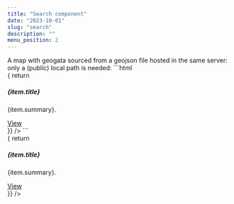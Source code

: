 ```yaml
---
title: "Search component"
date: "2023-10-01"
slug: "search"
description: ""
menu_position: 2
---
```




<div class="row">
  <div class="col-sm-4">
  A map with geogata sourced from a geojson file hosted in the same server: only a (public) local path is needed:
```html
<Search
  dTable="https://inrome.sns.it/db/items/cms_articles"
  dToken="I0pT7ozY0KuK8i-vtwLQGek36s0IhQ5e"
  searchFields="title_it,summary,text"
  resultItemTemplate = { item => {
    return  <div class="card my-3" key={item.id}>
      <div class="card-body">
        <h5 class="card-title">{item.title}</h5>
        <p class="card-text">{item.summary}.</p>
        <a href={`/articles/?tb=cms_articles&token=I0pT7ozY0KuK8i-vtwLQGek36s0IhQ5e&id=${item.id}`} class="btn btn-primary">View</a>
      </div>
    </div>
  }}
/>
```
  </div>
  <div class="col-sm-8">
  <Search
  dTable="https://inrome.sns.it/db/items/cms_articles"
  dToken="I0pT7ozY0KuK8i-vtwLQGek36s0IhQ5e"
  searchFields="title_it,summary,text"
  resultItemTemplate = { item => {
    return  <div class="card my-3" key={item.id}>
      <div class="card-body">
        <h5 class="card-title">{item.title}</h5>
        <p class="card-text">{item.summary}.</p>
        <a href={`/articles/?tb=cms_articles&token=I0pT7ozY0KuK8i-vtwLQGek36s0IhQ5e&id=${item.id}`} class="btn btn-primary">View</a>
      </div>
    </div>
  }}
/>
  </div>
</div>
